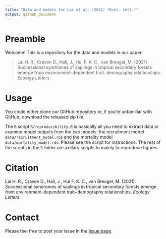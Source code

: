 ```yaml
---
title: "Data and models for Lai et al. (2021) *Ecol. Lett.*"
output: github_document
---
```


# Preamble

Welcome! This is a repository for the data and models in our paper:

> Lai H. R., Craven D., Hall, J., Hui F. K. C., van Breugel, M. (2021) Successional syndromes of saplings in tropical secondary forests emerge from environment-dependent trait−demography relationships. *Ecology Letters*.

# Usage 

You could either clone our GitHub repository or, if you're unfamiliar with GitHub, download the released zip file.

The `R` script `R/reproducibility.R` is basically all you need to extract data or examine model outputs from the two models: the recruitment model `data/recruitment_model.rds` and the mortality model `data/mortality_model.rds`. Please see the script for instructions. The rest of the scripts in the `R` folder are axillary scripts to mainly to reproduce figures.

# Citation

Lai H. R., Craven D., Hall, J., Hui F. K. C., van Breugel, M. (2021) Successional syndromes of saplings in tropical secondary forests emerge from environment-dependent trait−demography relationships. *Ecology Letters*.

# Contact

Please feel free to post your issue in the [Issue page](https://github.com/hrlai/Lai_et_al_2021_EcolLett_Trait_Age/issues).